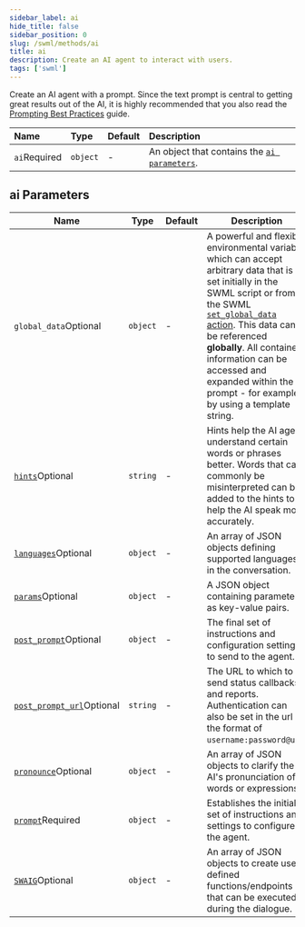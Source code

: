 ```yaml
---
sidebar_label: ai
hide_title: false
sidebar_position: 0
slug: /swml/methods/ai
title: ai
description: Create an AI agent to interact with users.
tags: ['swml']
---
```


[hints]: /swml/methods/ai/hints
[languages]: ./ai_languages.mdx
[params]: ./ai_params/index.mdx
[post_prompt]: /swml/methods/ai/post_prompt
[post_prompt_url]: /swml/methods/ai/post_prompt_url
[pronounce]: /swml/methods/ai/pronounce
[prompt]: /swml/methods/ai/prompt
[SWAIG]: /swml/methods/ai/swaig
[set_global_data action]: ./ai_swaig/functions/ai_swaig.data_map/data_map.output.mdx#actions
[Prompting Best Practices]: /ai/guides/best-practices#crafting-the-initial-prompt-for-the-ai

Create an AI agent with a prompt. Since the text prompt is central to getting great results out of the AI,
it is highly recommended that you also read the [Prompting Best Practices][Prompting Best Practices] guide.

| Name                                               | Type     | Default | Description                                                    |
|:---------------------------------------------------|:---------|:--------|:---------------------------------------------------------------|
| `ai`<span className="required-arg">Required</span> | `object` | -       | An object that contains the [`ai parameters`](#ai-parameters). |



## **ai Parameters**


| Name                                                                                        | Type     | Default | Description                                                                                                                                                                                                                                                                                                                                                                                            |
|---------------------------------------------------------------------------------------------|----------|:--------|--------------------------------------------------------------------------------------------------------------------------------------------------------------------------------------------------------------------------------------------------------------------------------------------------------------------------------------------------------------------------------------------------------|
| `global_data`<span className="optional-arg">Optional</span>                            | `object` | -       | A powerful and flexible environmental variable which can accept arbitrary data that is set initially in the SWML script or from the SWML [`set_global_data` action][set_global_data action]. This data can be referenced **globally**. All contained information can be accessed and expanded within the prompt - for example, by using a template string. |
| [`hints`][hints]<span className="optional-arg">Optional</span>                                       | `string` | -       | Hints help the AI agent understand certain words or phrases better. Words that can commonly be misinterpreted can be added to the hints to help the AI speak more accurately.                                                                                                                                                                                                                                                                                                                                     |
| [`languages`][languages]<span className="optional-arg">Optional</span>             | `object` | -       | An array of JSON objects defining supported languages in the conversation.                                                                                                                                                                                                                                                                                                                             |
| [`params`][params]<span className="optional-arg">Optional</span>             | `object` | -       | A JSON object containing parameters as key-value pairs.                                                                                                                                                                                                                                                                                                                                                |
| [`post_prompt`][post_prompt]<span className="optional-arg">Optional</span>         | `object` | -       | The final set of instructions and configuration settings to send to the agent.                                                                                                                                                                                                                                                                                                                         |
| [`post_prompt_url`][post_prompt_url]<span className="optional-arg">Optional</span> | `string` | -       | The URL to which to send status callbacks and reports. Authentication can also be set in the url in the format of `username:password@url`.                                                                                                                                                                                                                                                             |
| [`pronounce`][pronounce]<span className="optional-arg">Optional</span>             | `object` | -       | An array of JSON objects to clarify the AI's pronunciation of words or expressions.                                                                                                                                                                                                                                                                                                                    |
| [`prompt`][prompt]<span className="required-arg">Required</span>                | `object` | -       | Establishes the initial set of instructions and settings to configure the agent.                                                                                                                                                                                                                                                                                                                       |
| [`SWAIG`][SWAIG]<span className="optional-arg">Optional</span>               | `object` | -       | An array of JSON objects to create user-defined functions/endpoints that can be executed during the dialogue.                                                                                                                                                                                                                                                                                          |
